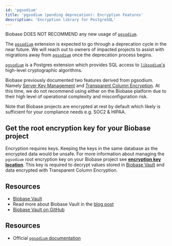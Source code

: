 ```yaml
---
id: 'pgsodium'
title: 'pgsodium (pending deprecation): Encryption Features'
description: 'Encryption library for PostgreSQL'
---
```


Biobase DOES NOT RECOMMEND any new usage of [`pgsodium`](https://github.com/michelp/pgsodium).

The [`pgsodium`](https://github.com/michelp/pgsodium) extension is expected to go through a deprecation cycle in the near future. We will reach out to owners of impacted projects to assist with migrations away from [`pgsodium`](https://github.com/michelp/pgsodium) once the deprecation process begins.

[`pgsodium`](https://github.com/michelp/pgsodium) is a Postgres extension which provides SQL access to [`libsodium`'s](https://doc.libsodium.org/) high-level cryptographic algorithms.

Biobase previously documented two features derived from pgsodium. Namely [Server Key Management](https://github.com/michelp/pgsodium#server-key-management) and [Transparent Column Encryption](https://github.com/michelp/pgsodium#transparent-column-encryption). At this time, we do not recommend using either on the Biobase platform due to their high level of operational complexity and misconfiguration risk.

Note that Biobase projects are encrypted at rest by default which likely is sufficient for your compliance needs e.g. SOC2 & HIPAA.

## Get the root encryption key for your Biobase project

Encryption requires keys. Keeping the keys in the same database as the encrypted data would be unsafe. For more information about managing the `pgsodium` root encryption key on your Biobase project see **[encryption key location](/docs/guides/database/vault#encryption-key-location)**. This key is required to decrypt values stored in [Biobase Vault](/docs/guides/database/vault) and data encrypted with Transparent Column Encryption.

## Resources

- [Biobase Vault](/docs/guides/database/vault)
- Read more about Biobase Vault in the [blog post](https://biobase.studio/blog/vault-now-in-beta)
- [Biobase Vault on GitHub](https://github.com/biobase/vault)

## Resources

- Official [`pgsodium` documentation](https://github.com/michelp/pgsodium)
